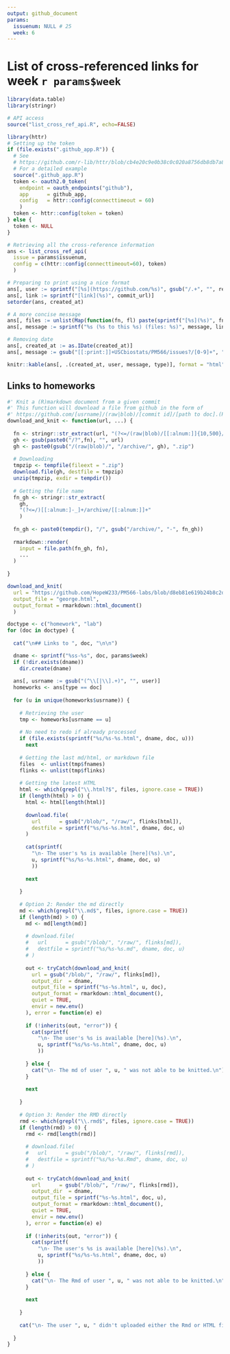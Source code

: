 ```yaml
---
output: github_document
params:
  issuenum: NULL # 25
  week: 6
---
```


# List of cross-referenced links for week `r params$week`

```r
library(data.table)
library(stringr)

# API access
source("list_cross_ref_api.R", echo=FALSE)
```


```r
library(httr)
# Setting up the token
if (file.exists(".github_app.R")) {
  # See
  # https://github.com/r-lib/httr/blob/cb4e20c9e0b38c0c020a8756db8db7a882288eaf/demo/oauth2-github.r
  # For a detailed example
  source(".github_app.R")
  token <- oauth2.0_token(
    endpoint = oauth_endpoints("github"),
    app      = github_app,
    config   = httr::config(connecttimeout = 60)
    )
  token <- httr::config(token = token)
} else {
  token <- NULL
}

# Retrieving all the cross-reference information
ans <- list_cross_ref_api(
  issue = params$issuenum,
  config = c(httr::config(connecttimeout=60), token)
  )
```


```r
# Preparing to print using a nice format
ans[, user := sprintf("[%s](https://github.com/%s)", gsub("/.+", "", repo), repo)]
ans[, link := sprintf("[link](%s)", commit_url)]
setorder(ans, created_at)

# A more concise message
ans[, files := unlist(Map(function(fn, fl) paste(sprintf("[%s](%s)", fn, fl), collapse=", "), fn = fnames, fl = flinks))]
ans[, message := sprintf("%s (%s to this %s) (files: %s)", message, link, type, files)]

# Removing date
ans[, created_at := as.IDate(created_at)]
ans[, message := gsub("[[:print:]]+USCbiostats/PM566/issues?/[0-9]+", "#link#", message)]

knitr::kable(ans[, .(created_at, user, message, type)], format = "html")
```

## Links to homeworks

```r

#' Knit a (R)markdown document from a given commit
#' This function will download a file from github in the form of
#' https://github.com/[usrname]/(raw|blob)/[commit id]/[path to doc].(Rmd|md)
download_and_knit <- function(url, ...) {
  
  fn <- stringr::str_extract(url, "(?<=/(raw|blob)/[[:alnum:]]{10,500}/).+")
  gh <- gsub(paste0("/?",fn), "", url)
  gh <- paste0(gsub("/(raw|blob)/", "/archive/", gh), ".zip")
  
  # Downloading
  tmpzip <- tempfile(fileext = ".zip")
  download.file(gh, destfile = tmpzip)
  unzip(tmpzip, exdir = tempdir())
  
  # Getting the file name
  fn_gh <- stringr::str_extract(
    gh,
    "(?<=/)[[:alnum:]-_]+/archive/[[:alnum:]]+"
    )
  
  fn_gh <- paste0(tempdir(), "/", gsub("/archive/", "-", fn_gh))
  
  rmarkdown::render(
    input = file.path(fn_gh, fn),
    ...
  )
  
}

download_and_knit(
  url = "https://github.com/HopeW233/PM566-labs/blob/d8eb81e619b24b8c2d80085f2c63333a299b381a/06-lab.Rmd",
  output_file = "george.html",
  output_format = rmarkdown::html_document()
  )

doctype <- c("homework", "lab")
for (doc in doctype) {
  
  cat("\n## Links to ", doc, "\n\n")

  dname <- sprintf("%ss-%s", doc, params$week)
  if (!dir.exists(dname))
    dir.create(dname)
  
  ans[, usrname := gsub("(^\\[|\\].+)", "", user)]
  homeworks <- ans[type == doc]
  
  for (u in unique(homeworks$usrname)) {
    
    # Retrieving the user
    tmp <- homeworks[usrname == u]
    
    # No need to redo if already processed
    if (file.exists(sprintf("%s/%s-%s.html", dname, doc, u)))
      next
    
    # Getting the last md/html, or markdown file
    files  <- unlist(tmp$fnames)
    flinks <- unlist(tmp$flinks)
    
    # Getting the latest HTML
    html <- which(grepl("\\.html?$", files, ignore.case = TRUE))
    if (length(html) > 0) {
      html <- html[length(html)]
      
      download.file(
        url      = gsub("/blob/", "/raw/", flinks[html]),
        destfile = sprintf("%s/%s-%s.html", dname, doc, u)
      )
      
      cat(sprintf(
        "\n- The user's %s is available [here](%s).\n",
        u, sprintf("%s/%s-%s.html", dname, doc, u)
        ))
      
      next
      
    }
    
    # Option 2: Render the md directly
    md <- which(grepl("\\.md$", files, ignore.case = TRUE))
    if (length(md) > 0) {
      md <- md[length(md)]
      
      # download.file(
      #   url      = gsub("/blob/", "/raw/", flinks[md]),
      #   destfile = sprintf("%s/%s-%s.md", dname, doc, u)
      # )
      
      out <- tryCatch(download_and_knit(
        url = gsub("/blob/", "/raw/", flinks[md]),
        output_dir  = dname, 
        output_file = sprintf("%s-%s.html", u, doc),
        output_format = rmarkdown::html_document(),
        quiet = TRUE,
        envir = new.env()
      ), error = function(e) e)
      
      if (!inherits(out, "error")) {
        cat(sprintf(
          "\n- The user's %s is available [here](%s).\n",
          u, sprintf("%s/%s-%s.html", dname, doc, u)
          ))
        
      } else {
        cat("\n- The md of user ", u, " was not able to be knitted.\n")    
      }
      
      next
      
    }
    
    # Option 3: Render the RMD directly
    rmd <- which(grepl("\\.rmd$", files, ignore.case = TRUE))
    if (length(rmd) > 0) {
      rmd <- rmd[length(rmd)]
      
      # download.file(
      #   url      = gsub("/blob/", "/raw/", flinks[rmd]),
      #   destfile = sprintf("%s/%s-%s.Rmd", dname, doc, u)
      # )
      
      out <- tryCatch(download_and_knit(
        url      = gsub("/blob/", "/raw/", flinks[rmd]),
        output_dir  = dname, 
        output_file = sprintf("%s-%s.html", doc, u),
        output_format = rmarkdown::html_document(),
        quiet = TRUE,
        envir = new.env()
      ), error = function(e) e)
      
      if (!inherits(out, "error")) {
        cat(sprintf(
          "\n- The user's %s is available [here](%s).\n",
          u, sprintf("%s/%s-%s.html", dname, doc, u)
          ))
        
      } else {
        cat("\n- The Rmd of user ", u, " was not able to be knitted.\n")    
      }
      
      next
      
    }
    
    cat("\n- The user ", u, " didn't uploaded either the Rmd or HTML files.\n")
    
  }
}

```

